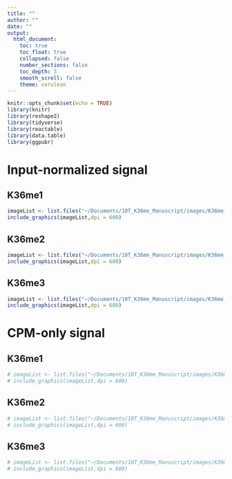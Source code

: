 ```yaml
---
title: ""
author: ""
date: ""
output:
  html_document:
    toc: true
    toc_float: true
    collapsed: false
    number_sections: false
    toc_depth: 3
    smooth_scroll: false
    theme: cerulean
---
```


```r
knitr::opts_chunk$set(echo = TRUE)
library(knitr)
library(reshape2)
library(tidyverse)
library(reactable)
library(data.table)
library(ggpubr)
```

# Input-normalized signal {.tabset}

## K36me1
```r
imageList <- list.files("~/Documents/10T_K36me_Manuscript/images/K36me_signal/K36me1", pattern= "*.png", full.names=T)
include_graphics(imageList,dpi = 600)
```

## K36me2
```r
imageList <- list.files("~/Documents/10T_K36me_Manuscript/images/K36me_signal/K36me2", pattern= "*.png", full.names=T)
include_graphics(imageList,dpi = 600)
```

## K36me3
```r
imageList <- list.files("~/Documents/10T_K36me_Manuscript/images/K36me_signal/K36me3", pattern= "*.png", full.names=T)
include_graphics(imageList,dpi = 600)
```

# CPM-only signal {.tabset}

## K36me1
```r
# imageList <- list.files("~/Documents/10T_K36me_Manuscript/images/K36me_signal/K36me1", pattern= "*.png", full.names=T)
# include_graphics(imageList,dpi = 600)
```

## K36me2
```r
# imageList <- list.files("~/Documents/10T_K36me_Manuscript/images/K36me_signal/K36me2", pattern= "*.png", full.names=T)
# include_graphics(imageList,dpi = 600)
```

## K36me3
```r
# imageList <- list.files("~/Documents/10T_K36me_Manuscript/images/K36me_signal/K36me3", pattern= "*.png", full.names=T)
# include_graphics(imageList,dpi = 600)
```
